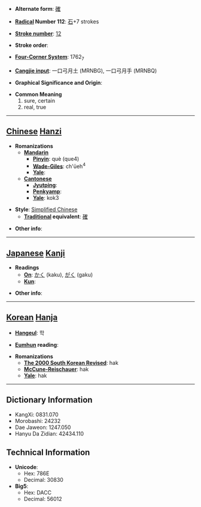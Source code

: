 * '''Alternate form''': [[確]]

* '''[[Wiktionary:Chinese radical index| Radical]] Number 112''': [[Wiktionary:Chinese radical index 石|石]]+7 strokes

* '''[[Wiktionary:Chinese total strokes index|Stroke number]]''': [[Wiktionary:Chinese total strokes index 12|12]]

* '''Stroke order''': 

* '''[[Wiktionary:Chinese four corner index|Four-Corner System]]''': 1762<sub>7</sub>

* '''[[Wiktionary:Chinese Cangjie index|Cangjie input]]''': 一口弓月土 (MRNBG), 一口弓月手 (MRNBQ)

* '''Graphical Significance and Origin''': 

* '''Common Meaning'''
*#sure, certain
*# real, true


----

== [[Chinese]] [[Hanzi]] ==

* '''Romanizations'''
** '''[[Mandarin]]'''
*** '''[[Pinyin]]''': què (que4)
*** '''[[Wade-Giles]]''': ch'üeh<sup>4</sup>
*** '''[[Yale]]''': 
** '''[[Cantonese]]'''
*** '''[[Jyutping]]''':
*** '''[[Penkyamp]]''': 
*** '''[[Yale]]''': kok3

* '''Style''': [[Simplified Chinese]] 
** '''[[Traditional Chinese|Traditional]] equivalent''': [[確]]

* '''Other info''': 

----

== [[Japanese]] [[Kanji]] ==

* '''Readings'''
** '''[[On]]''': [[かく]] (kaku), [[がく]] (gaku)
** '''[[Kun]]''': 

* '''Other info''':  

----

== [[Korean]] [[Hanja]] ==

* '''[[Hangeul]]''': 학

* '''[[Eumhun]] reading''': 

* '''Romanizations'''
** '''[[The 2000 South Korean Revised Romanization|The 2000 South Korean Revised]]''': hak
** '''[[McCune-Reischauer]]''': hak
** '''[[Yale]]''': hak

----

== Dictionary Information ==

* KangXi: 0831.070
* Morobashi: 24232
* Dae Jaweon: 1247.050
* Hanyu Da Zidian: 42434.110

== Technical Information ==

* '''Unicode''':
** Hex: 786E
** Decimal: 30830
* '''Big5''':
** Hex: DACC
** Decimal: 56012